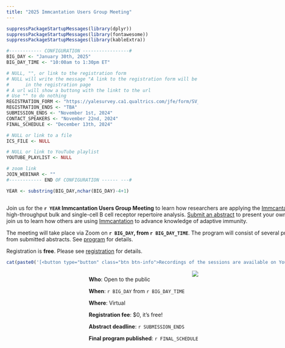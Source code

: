```yaml
---
title: "2025 Immcantation Users Group Meeting"
---
```


```r
suppressPackageStartupMessages(library(dplyr))
suppressPackageStartupMessages(library(fontawesome))
suppressPackageStartupMessages(library(kableExtra))

#------------ CONFIGURATION -----------------#
BIG_DAY <- "January 30th, 2025"
BIG_DAY_TIME <- "10:00am to 1:30pm ET"

# NULL, "", or link to the registration form
# NULL will write the message "A link to the registration form will be available soon here."
#      in the registration page
# A url will show a buttong with the linkt to the url
# Use "" to do nothing
REGISTRATION_FORM <- "https://yalesurvey.ca1.qualtrics.com/jfe/form/SV_0kC3u9npJt0onzM"
REGISTRATION_ENDS <- "TBA"
SUBMISSION_ENDS <- "November 1st, 2024"
CONTACT_SPEAKERS <- "November 22nd, 2024"
FINAL_SCHEDULE <- "December 13th, 2024"

# NULL or link to a file
ICS_FILE <- NULL

# NULL or link to YouTube playlist
YOUTUBE_PLAYLIST <- NULL

# zoom link
JOIN_WEBINAR <- ""
#------------ END OF CONFIGURATION ------ ---#

YEAR <- substring(BIG_DAY,nchar(BIG_DAY)-4+1)
```

<!-- main text -->
<div style="max-width: 55rem; float:left;">
Join us for the **`r YEAR` Immcantation Users Group Meeting** to learn how researchers are applying the [Immcantation framework](http://immcantation.org) for high-throughput bulk and single-cell B cell receptor repertoire analysis.
[Submit an abstract](registration.html) to present your own research, or simply join us to learn how others are using [Immcantation](http://immcantation.org) to advance knowledge of adaptive immunity.

The meeting will take place via Zoom on **`r BIG_DAY`, from `r BIG_DAY_TIME`**.
The program will consist of several presentations chosen from submitted abstracts. See [program](program.html) for details. <!--[Submit an abstract now!](registration.html)-->

Registration is **free**<!-- and will be open until `r REGISTRATION_ENDS`-->. Please see [registration](registration.html) for details.

```r
cat(paste0('[<button type="button" class="btn btn-info">Recordings of the sessions are available on YouTube</button>](',YOUTUBE_PLAYLIST,')'))
```
</div>

<!-- side box -->
<div class="card text-white bg-primary mb-3" style="max-width: 35rem; float:right;">
<div class="card-header"><img src='static/immcantation-circle.png' align="center" style="max-width: 10rem; float:right;"></div>
<div class="card-body">
<div class="card-title"></div>
<div class="card-text">
**Who**: Open to the public

**When**: `r BIG_DAY` from `r BIG_DAY_TIME`
 
**Where**: Virtual

**Registration fee**: $0, it's free!

**Abstract deadline**: `r SUBMISSION_ENDS`

**Final program published**: `r FINAL_SCHEDULE`

<!--**Registration ends**: `r REGISTRATION_ENDS`-->
</div></div>
</div>
